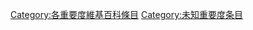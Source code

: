 {{Articles by Importance|topic=维基百科|project=维基百科|format=toc}}
{{Wikipedia category}}
{{emptycat}}

[[Category:各重要度維基百科條目|Category:各重要度維基百科條目]]
[[Category:未知重要度条目|Category:未知重要度条目]]